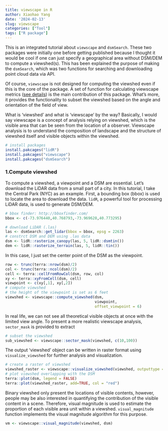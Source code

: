 ```yaml
---
title: viewscape in R
author: Xiaohao Yang
date: '2024-02-13'
slug: viewscape
categories: ["Tool"]
tags: ["R package"]
---
```


This is an integrated tutorial about `viewscape` and `dsmSearch`. These two packages were initially one before getting published because I thought it would be cool if one can just specify a geographical area without DSM/DEM to compute a viewshed(s). This has been explained the purpose of making the `dsmSearch`, which was two functions for searching and downloading point cloud data via API.

Of course, `viewscape` is not designed for computing the viewshed even if this is the core of the package. A set of function for calculating viewscape metrics ([see details](https://github.com/land-info-lab/viewscape/blob/master/README.md)) is the main contribution of this package. What's more, it provides the functionality to subset the viewshed based on the angle and orientation of the field of view. 

What is 'viewshed' and what is 'viewscape' by the way? Basically, I would say viewscape is a concept of analysis relying on viewshed, which is the visible area that can be seen from the  location of a observer. Viewscape analysis is to understand the composition of landscape and the structure of viewshed itself and visible objects within the viewshed.

```r
# install packages
install.pakcages("lidR")
install.pakcages("viewscape")
install.pakcages("dsmSearch")
```

### 1.Compute viewshed
To compute a viewshed, a viewpoint and a DSM are essential. Let's download the LiDAR data from a small part of a city. In this tutorial, I take the Central Park (NYC) as an example. First, a bounding box (bbox) is used to locate the area to download the data. `lidR`, a powerful tool for processing LiDAR data, is used to generate DSM/DEM.

```r
# bbox finder: http://bboxfinder.com/
bbox <- c(-73.976440,40.768793,-73.969628,40.773295)

# download LiDAR (.las) 
las <- dsmSearch::get_lidar(bbox = bbox, epsg = 2263)
# constrct DSM and DEM using .las data
dsm <- lidR::rasterize_canopy(las, 5, lidR::dsmtin())
dem <- lidR::rasterize_terrain(las, 5, lidR::tin())
```

In this case, I just set the center point of the DSM as the viewpoint. 

```r
row <- trunc(terra::nrow(dsm)/2)
col <- trunc(terra::ncol(dsm)/2)
cell <- terra::cellFromRowCol(dsm, row, col)
xy <- terra::xyFromCell(dsm, cell)
viewpoint <- c(xy[,1], xy[,2])
# compute viewshed
# the height of the viewpoint is set as 6 feet
viewshed <- viewscape::compute_viewshed(dsm,
                                        viewpoint,
                                        offset_viewpoint = 6)
```

In real life, we can not see all theoretical visible objects at once with the limited view angle. To present a more realistic viewscape analysis, `sector_mask` is provided to extract

```r
# subset the viewshed
sub_viewshed <- viewscape::sector_mask(viewshed, c(10,100))
```

The output 'viewshed' object can be written in raster format using `visualize_viewshed` for further analysis and visualization.

```r
# create a raster of viewshed
viewshed_raster <- viewscape::visualize_viewshed(viewshed, outputtype = "raster")
# plot viewshed overlapping with the DSM
terra::plot(dsm, legend = FALSE)
terra::plot(viewshed_raster, add=TRUE, col = "red")
```

Binary viewshed only present the locations of visible contents, however, people may be also interested in quantifying the contribution of the visible content in a scene. Therefore, visual magnitude is used to estimate the proportion of each visible area unit within a viewshed. `visual_magnitude` function implements the visual magnitude algorithm for this purpose.

```r
vm <- viewscape::visual_magnitude(viewshed, dsm)
```

